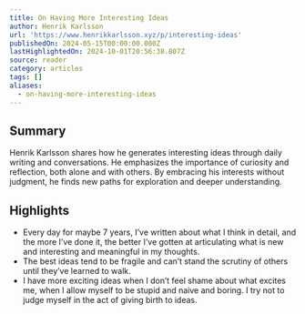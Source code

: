 ```yaml
---
title: On Having More Interesting Ideas
author: Henrik Karlsson
url: 'https://www.henrikkarlsson.xyz/p/interesting-ideas'
publishedOn: 2024-05-15T00:00:00.000Z
lastHighlightedOn: 2024-10-01T20:56:38.807Z
source: reader
category: articles
tags: []
aliases:
  - on-having-more-interesting-ideas
---
```

## Summary

Henrik Karlsson shares how he generates interesting ideas through daily writing and conversations. He emphasizes the importance of curiosity and reflection, both alone and with others. By embracing his interests without judgment, he finds new paths for exploration and deeper understanding.

## Highlights
- Every day for maybe 7 years, I’ve written about what I think in detail, and the more I’ve done it, the better I’ve gotten at articulating what is new and interesting and meaningful in my thoughts.
- The best ideas tend to be fragile and can’t stand the scrutiny of others until they’ve learned to walk.
- I have more exciting ideas when I don’t feel shame about what excites me, when I allow myself to be stupid and naive and boring. I try not to judge myself in the act of giving birth to ideas.

